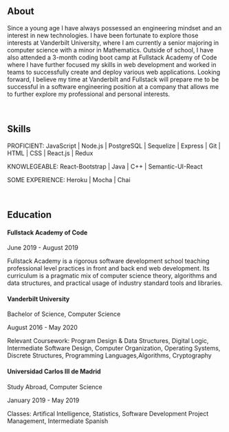 ## About

Since a young age I have always possessed an engineering mindset
and an interest in new technologies. I have been fortunate to
explore those interests at Vanderbilt University, where I am currently
a senior majoring in computer science with a minor in Mathematics.
Outside of school, I have also attended a 3-month coding boot camp
at Fullstack Academy of Code where I have further focused my
skills in web development and worked in teams to successfully
create and deploy various web applications. Looking forward, I
believe my time at Vanderbilt and Fullstack will prepare me to
be successful in a software engineering position at a company
that allows me to further explore my professional and personal interests.

<br />

## Skills

PROFICIENT: JavaScript | Node.js | PostgreSQL | Sequelize | Express | Git | HTML | CSS | React.js | Redux

KNOWLEGEABLE: React-Bootstrap | Java | C++ | Semantic-UI-React

SOME EXPERIENCE: Heroku | Mocha | Chai

<br />

## Education

#### Fullstack Academy of Code

June 2019 - August 2019

Fullstack Academy is a rigorous software development school teaching
professional level practices in front and back end web development.
Its curriculum is a pragmatic mix of computer science theory, algorithms
and data structures, and practical usage of industry standard
tools and libraries.

#### Vanderbilt University

Bachelor of Science, Computer Science

August 2016 - May 2020

Relevant Coursework:​ Program Design & Data Structures, Digital Logic,
Intermediate Software Design, Computer Organization, Operating Systems,
Discrete Structures, Programming Languages,Algorithms, Cryptography

#### Universidad Carlos III de Madrid

Study Abroad, Computer Science

January 2019 - May 2019

Classes: Artifical Intelligence, Statistics, Software Development Project Management, Intermediate Spanish
